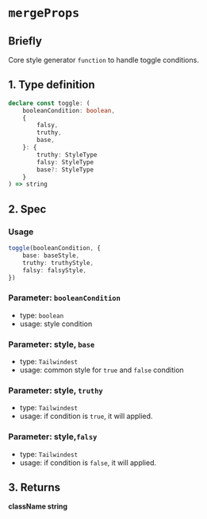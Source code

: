 
# `mergeProps`

## Briefly

Core style generator `function` to handle toggle conditions.

## 1. Type definition

```ts
declare const toggle: (
    booleanCondition: boolean,
    {
        falsy,
        truthy,
        base,
    }: {
        truthy: StyleType
        falsy: StyleType
        base?: StyleType
    }
) => string
```

## 2. Spec

### Usage

```ts
toggle(booleanCondition, {
    base: baseStyle,
    truthy: truthyStyle,
    falsy: falsyStyle,
})
```

### Parameter: `booleanCondition`

-   type: `boolean`
-   usage: style condition

### Parameter: style, `base`

-   type: `Tailwindest`
-   usage: common style for `true` and `false` condition

### Parameter: style, `truthy`

-   type: `Tailwindest`
-   usage: if condition is `true`, it will applied.

### Parameter: style,`falsy`

-   type: `Tailwindest`
-   usage: if condition is `false`, it will applied.

## 3. Returns

**className string**
